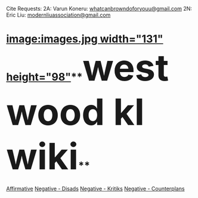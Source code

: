 Cite Requests:
2A: Varun Koneru: [[mailto:whatcanbrowndoforyouu@gmail.com|whatcanbrowndoforyouu@gmail.com]]
2N: Eric Liu: [[mailto:modernliuassociation@gmail.com|modernliuassociation@gmail.com]]


=[[image:images.jpg width="131" height="98"]]**<span style="font-size: 350%;">westwood kl wiki</span>**= 

[[2011-2012 - Westwood (TX) - Varun Koneru and Eric Liu - Affirmative|Affirmative]]
[[2011-2012 - Westwood (TX) - Varun Koneru and Eric Liu - Negative - Disads|Negative - Disads]]
[[2011-2012 - Westwood (TX) - Varun Koneru and Eric Liu - Negative - Kritiks|Negative - Kritiks]]
[[2011-2012 - Westwood (TX) - Varun Koneru and Eric Liu - Negative - Counterplans|Negative - Counterplans]]